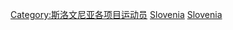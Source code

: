 {{Commonscat|Swimmers from Slovenia}}

[[Category:斯洛文尼亚各项目运动员|Category:斯洛文尼亚各项目运动员]]
[[Category:各國游泳運動員|Slovenia]]
[[Category:歐洲游泳運動員|Slovenia]]